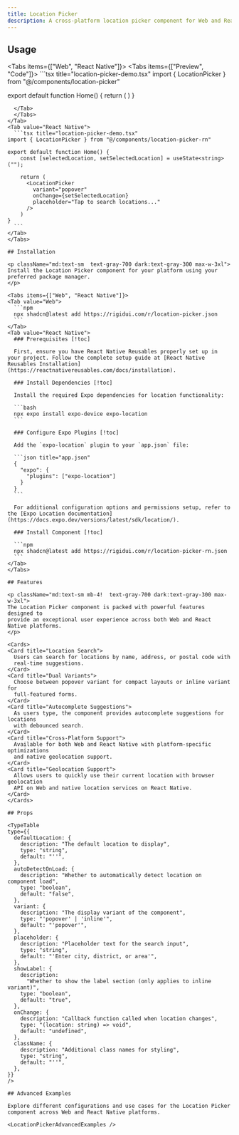 ```yaml
---
title: Location Picker
description: A cross-platform location picker component for Web and React Native that allows users to search and select locations with geolocation support.
---
```



## Usage
<Tabs items={["Web", "React Native"]}>
  <Tab value="Web">
  <Tabs items={["Preview", "Code"]}>
    <Tab value="Preview">
      <LocationPickerPreview />
    </Tab>
    <Tab value="Code">
      ```tsx title="location-picker-demo.tsx"
import { LocationPicker } from "@/components/location-picker"

export default function Home() {
        return (
          <LocationPicker />
        )
}
  ```
    </Tab>
    </Tabs>
  </Tab>
  <Tab value="React Native">
    ```tsx title="location-picker-demo.tsx"
import { LocationPicker } from "@/components/location-picker-rn"
    
export default function Home() {
      const [selectedLocation, setSelectedLocation] = useState<string>("");

      return (
        <LocationPicker
          variant="popover"
          onChange={setSelectedLocation}
          placeholder="Tap to search locations..."
        />
      )
}
    ```
  </Tab>
</Tabs>

## Installation

<p className="md:text-sm  text-gray-700 dark:text-gray-300 max-w-3xl">
  Install the Location Picker component for your platform using your preferred package manager.
</p>

<Tabs items={["Web", "React Native"]}>
  <Tab value="Web">
    ```npm
    npx shadcn@latest add https://rigidui.com/r/location-picker.json
    ```
  </Tab>
  <Tab value="React Native">
    ### Prerequisites [!toc]
    
    First, ensure you have React Native Reusables properly set up in your project. Follow the complete setup guide at [React Native Reusables Installation](https://reactnativereusables.com/docs/installation).
    
    ### Install Dependencies [!toc]
    
    Install the required Expo dependencies for location functionality:
    
    ```bash
    npx expo install expo-device expo-location  
    ```
    
    ### Configure Expo Plugins [!toc]
    
    Add the `expo-location` plugin to your `app.json` file:
    
    ```json title="app.json"
    {
      "expo": {
        "plugins": ["expo-location"]
      }
    }
    ```
    
    For additional configuration options and permissions setup, refer to the [Expo Location documentation](https://docs.expo.dev/versions/latest/sdk/location/).
    
    ### Install Component [!toc]
    
    ```npm
    npx shadcn@latest add https://rigidui.com/r/location-picker-rn.json
    ```
  </Tab>
</Tabs>

## Features

<p className="md:text-sm mb-4!  text-gray-700 dark:text-gray-300 max-w-3xl">
  The Location Picker component is packed with powerful features designed to
  provide an exceptional user experience across both Web and React Native platforms.
</p>

<Cards>
  <Card title="Location Search">
    Users can search for locations by name, address, or postal code with
    real-time suggestions.
  </Card>
  <Card title="Dual Variants">
    Choose between popover variant for compact layouts or inline variant for
    full-featured forms.
  </Card>
  <Card title="Autocomplete Suggestions">
    As users type, the component provides autocomplete suggestions for locations
    with debounced search.
  </Card>
  <Card title="Cross-Platform Support">
    Available for both Web and React Native with platform-specific optimizations
    and native geolocation support.
  </Card>
  <Card title="Geolocation Support">
    Allows users to quickly use their current location with browser geolocation
    API on Web and native location services on React Native.
  </Card>
</Cards>

## Props

<TypeTable
  type={{
    defaultLocation: {
      description: "The default location to display",
      type: "string",
      default: "''",
    },
    autoDetectOnLoad: {
      description: "Whether to automatically detect location on component load",
      type: "boolean",
      default: "false",
    },
    variant: {
      description: "The display variant of the component",
      type: "'popover' | 'inline'",
      default: "'popover'",
    },
    placeholder: {
      description: "Placeholder text for the search input",
      type: "string",
      default: "'Enter city, district, or area'",
    },
    showLabel: {
      description:
        "Whether to show the label section (only applies to inline variant)",
      type: "boolean",
      default: "true",
    },
    onChange: {
      description: "Callback function called when location changes",
      type: "(location: string) => void",
      default: "undefined",
    },
    className: {
      description: "Additional class names for styling",
      type: "string",
      default: "''",
    },
  }}
/>

## Advanced Examples

Explore different configurations and use cases for the Location Picker component across Web and React Native platforms.

<LocationPickerAdvancedExamples />
